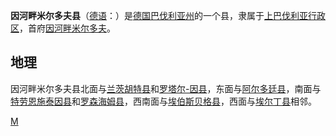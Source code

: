 {{noteTA
|T=zh-tw:因河畔米爾多夫郡; zh-cn:因河畔米尔多夫县;
|1=zh-tw:因河畔米爾多夫; zh-cn:因河畔米尔多夫;
|2=zh-tw:邦; zh-cn:联邦州;
|3=zh-tw:邦; zh-cn:州;
|4=zh-tw:郡; zh-cn:县;
|5=zh-tw:公里; zh-cn:千米;
|6=zh-tw:蘭休特; zh-cn:兰茨胡特;
|7=zh-tw:艾丁; zh-cn:埃尔丁;
}}
{{德国县级行政单位
| 县徽图 = Image:Wappen Landkreis Mühldorf am Inn.svg
| 在德国内的位置图 = Image:Lage des Landkreises Mühldorf a.Inn in Deutschland.png
| 所属联邦州 = 巴伐利亚州
| 所属行政区 = 上巴伐利亚行政区
| 首府 = 因河畔米尔多夫
| 面积 = 805.31
| 人口 = 112,034
| 统计时间 = 2015年12月31日
| 人口密度 = 139
| 汽车牌号 = MÜ
| 下设城镇 = 3个市、28个镇
| 政府地址 = Töginger Str. 18<br />84453 Mühldorf a.Inn
| 政府网站 = www.landkreis-muehldorf.de
| 在州内的位置图 = Image:Bavaria_mue.png
|}}

'''因河畔米尔多夫县'''（[[德语|德语]]：{{lang|de|Landkreis Mühldorf am Inn}}）是[[德国|德国]][[巴伐利亚州|巴伐利亚州]]的一个县，隶属于[[上巴伐利亚行政区|上巴伐利亚行政区]]，首府[[因河畔米尔多夫|因河畔米尔多夫]]。

== 地理 ==
因河畔米尔多夫县北面与[[兰茨胡特县|兰茨胡特县]]和[[罗塔尔-因县|罗塔尔-因县]]，东面与[[阿尔多廷县|阿尔多廷县]]，南面与[[特劳恩施泰因县|特劳恩施泰因县]]和[[罗森海姆县|罗森海姆县]]，西南面与[[埃伯斯贝格县|埃伯斯贝格县]]，西面与[[埃尔丁县|埃尔丁县]]相邻。

{{巴伐利亚州行政区划}}
{{Authority control}}

[[Category:巴伐利亚州行政区划|M]]